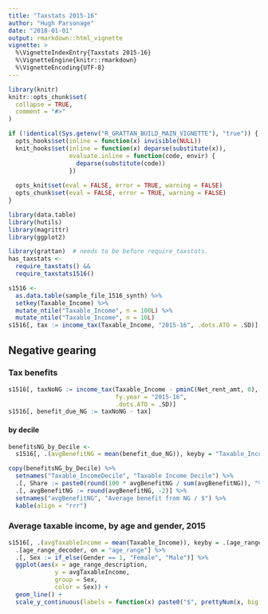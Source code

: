 ```yaml
---
title: "Taxstats 2015-16"
author: "Hugh Parsonage"
date: "2018-01-01"
output: rmarkdown::html_vignette
vignette: >
  %\VignetteIndexEntry{Taxstats 2015-16}
  %\VignetteEngine{knitr::rmarkdown}
  %\VignetteEncoding{UTF-8}
---
```


```r
library(knitr)
knitr::opts_chunk$set(
  collapse = TRUE,
  comment = "#>"
)
```

```r
if (!identical(Sys.getenv("R_GRATTAN_BUILD_MAIN_VIGNETTE"), "true")) {
  opts_hooks$set(inline = function(x) invisible(NULL))
  knit_hooks$set(inline = function(x) deparse(substitute(x)),
                 evaluate.inline = function(code, envir) {
                   deparse(substitute(code))
                 })
  
  opts_knit$set(eval = FALSE, error = TRUE, warning = FALSE)
  opts_chunk$set(eval = FALSE, error = TRUE, warning = FALSE)
}
```

```r
library(data.table)
library(hutils)
library(magrittr)
library(ggplot2)

library(grattan)  # needs to be before require_taxstats.
has_taxstats <- 
  require_taxstats() &&
  require_taxstats1516()
```


```r
s1516 <- 
  as.data.table(sample_file_1516_synth) %>%
  setkey(Taxable_Income) %>%
  mutate_ntile("Taxable_Income", n = 100L) %>%
  mutate_ntile("Taxable_Income", n = 10L) 
s1516[, tax := income_tax(Taxable_Income, "2015-16", .dots.ATO = .SD)]

```


## Negative gearing

### Tax benefits

```r
s1516[, taxNoNG := income_tax(Taxable_Income - pminC(Net_rent_amt, 0), 
                              fy.year = "2015-16",
                              .dots.ATO = .SD)]
s1516[, benefit_due_NG := taxNoNG - tax]
```

#### by decile

```r
benefitsNG_by_Decile <- 
  s1516[, .(avgBenefitNG = mean(benefit_due_NG)), keyby = "Taxable_IncomeDecile"]

copy(benefitsNG_by_Decile) %>%
  setnames("Taxable_IncomeDecile", "Taxable Income Decile") %>%
  .[, Share := paste0(round(100 * avgBenefitNG / sum(avgBenefitNG)), "%")] %>%
  .[, avgBenefitNG := round(avgBenefitNG, -2)] %>%
  setnames("avgBenefitNG", "Average benefit from NG / $") %>%
  kable(align = "rrr")
```


### Average taxable income, by age and gender, 2015

```r
s1516[, .(avgTaxableIncome = mean(Taxable_Income)), keyby = .(age_range, Gender)] %>%
  .[age_range_decoder, on = "age_range"] %>%
  .[, Sex := if_else(Gender == 1, "Female", "Male")] %>%
  ggplot(aes(x = age_range_description,
             y = avgTaxableIncome,
             group = Sex, 
             color = Sex)) + 
  geom_line() + 
  scale_y_continuous(labels = function(x) paste0("$", prettyNum(x, big.mark = ",")))
```




